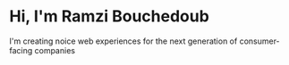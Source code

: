 # Hi, I'm Ramzi Bouchedoub

I'm creating noice web experiences for the next generation of consumer-facing companies
